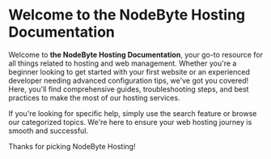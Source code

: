 # Welcome to the NodeByte Hosting Documentation

Welcome to **the NodeByte Hosting Documentation**, your go-to resource for all things related to hosting and web management. Whether you're a beginner looking to get started with your first website or an experienced developer needing advanced configuration tips, we've got you covered! Here, you'll find comprehensive guides, troubleshooting steps, and best practices to make the most of our hosting services. 

If you're looking for specific help, simply use the search feature or browse our categorized topics. We're here to ensure your web hosting journey is smooth and successful. 

Thanks for picking NodeByte Hosting!